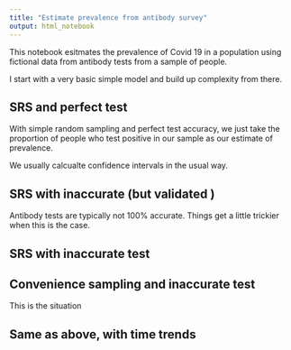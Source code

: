 ---
title: "Estimate prevalence from antibody survey"
output: html_notebook
---

This notebook esitmates the prevalence of Covid 19 in a population using fictional data from antibody tests from a sample of people.

I start with a very basic simple model and build up complexity from there.

## SRS and perfect test

With simple random sampling and perfect test accuracy, we just take the proportion of people who test positive in our sample as our estimate of prevalence. 

We usually calcualte confidence intervals in the usual way. 


## SRS with inaccurate (but validated )

Antibody tests are typically not 100% accurate. Things get a little trickier when this is the case.




## SRS with inaccurate test




## Convenience sampling and inaccurate test

This is the situation


## Same as above, with time trends



